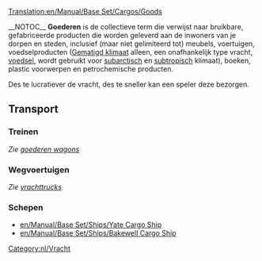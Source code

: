 [[Translation:en/Manual/Base Set/Cargos/Goods]]

{{nl/Manual/Base Set/Cargos/Vracht|name=Goederen
|image=en/Manual/Base Set/Cargos/Goods.png
|geproduceerd=[[en/Manual/Base Set/Industries/Factory|Fabriek]], [[en/Manual/Base Set/Industries/Oil Refinery|Olieraffinaderij]], [[en/Manual/Base Set/Industries/Sawmill|Zaagmolen]], [[en/Manual/Base Set/Industries/Printing Works|Drukkerij]]
|geaccepteerd=[[nl/Manual/Gemeente|Gemeente]]
}}__NOTOC__
'''Goederen''' is de collectieve term die verwijst naar bruikbare, gefabriceerde producten die worden geleverd aan de inwoners van je dorpen en steden, inclusief (maar niet gelimiteerd tot) meubels, voertuigen, voedselproducten ([[nl/Manual/Klimaat#gematigd|Gematigd klimaat]] alleen, een onafhankelijk type vracht, [[nl/Manual/Base Set/Cargos/Voedsel|voedsel]], wordt gebruikt voor [[nl/Manual/Klimaat#subarctisch|subarctisch]] en [[nl/Manual/Klimaat#subtropisch|subtropisch]] klimaat), boeken, plastic voorwerpen en petrochemische producten.

Des te lucratiever de vracht, des te sneller kan een speler deze bezorgen.

==Transport==
===Treinen===
''Zie [[en/Manual/Base Set/Trains/Goods Van|goederen wagons]]''

===Wegvoertuigen===
''Zie [[en/Manual/Base Set/Road Vehicles/Goods Trucks|vrachttrucks]]''

===Schepen===
*[[en/Manual/Base Set/Ships/Yate Cargo Ship]]
*[[en/Manual/Base Set/Ships/Bakewell Cargo Ship]]

[[Category:nl/Vracht]]